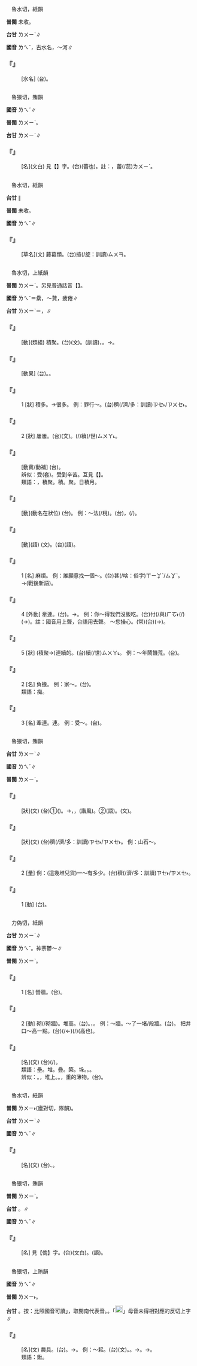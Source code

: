 
=={{ruby|漯|ㄌㄟˇ}}==

　魯水切，紙韻

'''普閩''' 未收。

'''台甘''' <rt>ㄌㄨㄧˋ</rt>∥

'''國音''' <rt>ㄌㄟˇ</rt>{{ruby|。|ㄊㄚˋ}}，古水名{{ruby|。|ㄌㄨㄛˋ/ㄌㄨㄛˊ}}，～河∥

    

==='''『{{ruby|漯|ㄌㄟˇ}}』'''===
: [水名] (台){{ruby|山|ㄙㄨㆩ}}{{ruby|西|ㄙㄞ}}{{ruby|溪|ㄎㄨㆤ/ㄎㆤ}}{{ruby|名|ㄇㄧㄚˊ}}。
    

=={{ruby|蕾|ㄌㄟˇ}}==

　魯猥切，賄韻

'''國音''' <rt>ㄌㄟˇ</rt>∥

'''普閩''' <rt>ㄌㄨㄧˋ</rt>。

'''台甘''' <rt>ㄌㄨㄧˋ</rt>∥

    

==='''『{{ruby|蓓|ㄅㄟˋ}}{{ruby|蕾|ㄌㄟˇ}}』'''===
: [名](文白) 見【{{ruby|蓓|ㄅㄟˋ}}】字。(台){{ruby|花|ㄏㄨㆤ}}{{ruby|莓|ㆬˊ}}(蕾也){{ruby|含|ㄏㆰˊ}}{{ruby|苞|ㄅㄠ}}{{ruby|未|ㆠㄨㆤ˫/ㆠㆤ˫/ㆠㄧ˫}}{{ruby|開|ㄎㄨㄧ}}。註：{{ruby|開|ㄎㄞ}}{{ruby|放|ㄏㆲ˪}}{{ruby|一|ㄐㄧㆵ ͘}}{{ruby|輪|ㄌㄨㄣˊ}}{{ruby|一|ㄐㄧㆵ ͘}}{{ruby|輪|ㄌㄨㄣˊ}}{{ruby|丌|ㆤ}}{{ruby|花|ㄏㆤ/ㄏㄨㆤ}}，{{ruby|臺|ㄉㄞˊ}}{{ruby|語|ㆣㄨˋ/ㆣㄧˋ}}{{ruby|叫|ㄍㄧㄜ˪}}{{ruby|花|ㄏㄨㆤ}}蕾(/蕊)<rt>ㄌㄨㄧˋ</rt>。
    

=={{ruby|藟|ㄌㄟˇ}}==

　魯水切，紙韻

'''台甘''' {{ruby|(文)|ㄌㄨㄧˋ}}∥

'''普閩''' 未收。

'''國音''' <rt>ㄌㄟˇ</rt>∥

    

==='''『{{ruby|藟|ㄌㄟˇ}}』'''===
: [草名](文) 藤葛類。(台){{ruby|會|ㄨㆤ˫/ㆤ˫}}揎(/旋：訓讀)<rt>ㄙㄨㄢ</rt>{{ruby|藤|ㄉㄧㄣˊ}}{{ruby|丌|ㆤ}}{{ruby|草|ㄘㄠˋ}}。
    

=={{ruby|累|ㄌㄟˇ}}==

　魯水切，上紙韻

'''普閩''' <rt>ㄌㄨㄧˋ</rt>{{ruby|。|ㄌㄨㄧ˫}}。另見普通話音【{{ruby|累|ㄌㄟˊ/ㄌㄟˋ}}】。

'''國音''' <rt>ㄌㄟˇ</rt>{{ruby|。|ㄌㄟˊ}}＝纍，～贅{{ruby|。|ㄌㄟˋ}}，疲倦∥

'''台甘''' <rt>ㄌㄨㄧˋ</rt>{{ruby|。|ㄌㄨㄧˊ}}{{ruby|。|ㄌㄨㄧ˫}}{{ruby|→|ㄊㄨㄧ˫}}＝{{ruby|墜|ㄊㄨㄧ˫}}，{{ruby|縋|ㄊㄨㄧ˫}}∥

    

==='''『{{ruby|累|ㄌㄟˇ}}{{ruby|積|ㄐㄧ}}』'''===
: [動](類組) 積聚。(台){{ruby|累|ㄌㄨㄧˋ}}{{ruby|積|ㄐㄧㆤㆶ}}(文)。{{ruby|疊|ㄊㄚㆷ ͘}}(訓讀){{ruby|懸|ㄍㄨㄢˊ}}，{{ruby|積|ㄐㄧㆤㆶ}}{{ruby|聚|ㄐㄧ˫/ㄗㄨ˫}}。→{{ruby|增|ㄐㄧㄥ}}{{ruby|加|ㄍㄚ}}。
    

==='''『{{ruby|累|ㄌㄟˇ}}{{ruby|及|ㄐㄧˊ}}』'''===
: [動果] (台){{ruby|牽|ㄎㄢ}}{{ruby|連|ㄌㄧㄢˊ}}。{{ruby|連|ㄌㄧㄢˊ}}{{ruby|累|ㄌㄨㄧ˫}}{{ruby|著|ㄉㄧㄜㆷ ͘}}。
    

==='''『{{ruby|累|ㄌㄟˇ}}{{ruby|累|ㄌㄟˇ}}』'''===
:1  [狀] 積多。→很多。 例：罪行～。(台){{ruby|罪|ㄗㆤ˫}}{{ruby|惡|ㆦㆶ}}{{ruby|積|ㄐㄧㆤㆶ}}{{ruby|真|ㄐㄧㄣ}}穧(/濟/多：訓讀)<rt>ㄗㆤ˫/ㄗㄨㆤ˫</rt>。
    

==='''『{{ruby|累|ㄌㄟˇ}}{{ruby|累|ㄌㄟˇ}}』'''===
:2  [狀] 屢屢。(台){{ruby|屢|ㄌㄨㄧˋ/ㄌㄧˋ/ㄌㄨˋ}}{{ruby|次|ㄘㄨ˪}}(文)。{{ruby|幾|ㄍㄨㄧˋ}}{{ruby|若|ㄋㄚ˫}}(/{{ruby|仔|ㄚ}}){{ruby|擺|ㄅㄞˋ}}{{ruby|相|ㄒㄧㄜ}}續(/世)<rt>ㄙㄨㄚ˪</rt>。
    

==='''『{{ruby|受|ㄕㄡˋ}}{{ruby|累|ㄌㄟˇ}}』'''===
: [動賓/動補] (台){{ruby|被|ㄅㄧ˫}}{{ruby|人|ㄌㄤˊ}}{{ruby|連|ㄌㄧㄢˊ}}{{ruby|累|ㄌㄨㄧ˫}}。
:辨似：受{{ruby|累|ㄌㄟˋ}}(套)。受到辛苦。互見【{{ruby|累|ㄌㄟˋ}}】。
:
:類語：{{ruby|累|ㄌㄟˇ}}，積聚。積。聚。日積月{{ruby|累|ㄌㄟˇ}}。
:
    

==='''『{{ruby|累|ㄌㄟˇ}}{{ruby|進|ㄐㄧㄣˋ}}』'''===
: [動](動名在狀位) (台){{ruby|累|ㄌㄨㄧˋ}}{{ruby|進|ㄐㄧㄣ˪}}。 例：～法(/稅)。(台){{ruby|對|ㄉㄨㄧ˪}}{{ruby|某|ㆠㆦˋ}}{{ruby|數|ㄙㆦ˪}}{{ruby|以|ㄧˋ}}{{ruby|上|ㄒㄧㆲ˫}}，{{ruby|照|ㄐㄧㄠ˪}}{{ruby|折|ㄐㄧㄚㆵ}}{{ruby|算|ㄙㆭ˪}}{{ruby|順|ㄙㄨㄣ˫}}{{ruby|序|ㄙㄨ˫}}{{ruby|一|ㄧㆵ}}{{ruby|直|ㄉㄧㆵ ͘}}{{ruby|增|ㄐㄧㄥ}}{{ruby|加|ㄍㄚ}}{{ruby|丌|ㆤ}}{{ruby|方|ㄏㆲ}}{{ruby|法|ㄏㄨㄚㆵ}}(/{{ruby|累|ㄌㄨㄧˋ}}{{ruby|加|ㄍㄚ}}{{ruby|稅|ㄙㆤ˪/ㄙㄨㆤ˪}})。
    

==='''『{{ruby|連|ㄌㄧㄢˊ}}{{ruby|累|ㄌㄟˇ}}』'''===
: [動](語) {{ruby|連|ㄌㄧㄢˊ}}{{ruby|累|ㄌㄟˋ}}(文)。(台){{ruby|連|ㄌㄧㄢˊ}}{{ruby|累|ㄌㄨㄧ˫}}(語)。
    

==='''『{{ruby|累|ㄌㄟˇ}}』'''===
:1  [名] 麻煩。 例：誰願意找一個～。(台)甚(/啥：俗字)<rt>ㄒㄧㆩˋ/ㄙㆩˋ</rt>{{ruby|人|ㄌㄤˊ}}{{ruby|愛|ㄞ˪}}{{ruby|<mark>&#xffa49;</mark>|ㆠㆤㆷ/ㆠㄨㆤㆷ ͘}}{{ruby|討|ㄊㄜˋ}}{{ruby|費|ㄏㄨㄧ˪}}{{ruby|氣|ㄎㄧ˪}}。→{{ruby|尋|ㄘㄨㆤ˫/ㄘㆤ˫}}{{ruby|麻|ㄇㄚˊ}}{{ruby|煩|ㄏㄨㄢˊ}}(戰後新語)。
    

==='''『{{ruby|累|ㄌㄟˇ}}』'''===
:4  [外動] 牽連。(台){{ruby|連|ㄌㄧㄢˊ}}{{ruby|累|ㄌㄨㄧ˫}}。→{{ruby|害|ㄏㄞ˫}}。 例：你～得我們沒飯吃。(台)付(/與)<rt>ㄏㆦ˫</rt>{{ruby|汝|ㄌㄧˋ/ㄌㄨˋ}}{{ruby|害|ㄏㄞ˫}}{{ruby|一|ㄐㄧㆵ ͘}}{{ruby|下|·ㆤ˫}}(/{{ruby|連|ㄌㄧㄢˊ}}{{ruby|累|ㄌㄨㄧ˫}}){{ruby|<mark>&#xffa42;</mark>|ㄍㄚㆷ}}{{ruby|<mark>&#xf8ee6;</mark>|ㆣㄨㄚˋ}}{{ruby|無|ㆠㄜˊ}}{{ruby|飯|ㄅㆭ˫}}{{ruby|通|ㄊㄤ}}{{ruby|食|ㄐㄧㄚㆷ ͘}}(→{{ruby|吊|ㄉㄧㄠ˪}}{{ruby|鼎|ㄉㄧㆩˋ}})。註：國音用上聲，台語用去聲。 ～您操心。(常)(台)({{ruby|連|ㄌㄧㄢˊ}}{{ruby|累|ㄌㄨㄧ˫}}→){{ruby|害|ㄏㄞ˫}}{{ruby|汝|ㄌㄧˋ}}{{ruby|加|ㄍㆤ}}{{ruby|煩|ㄏㄨㄢˊ}}{{ruby|惱|ㄌㄜˋ}}。
    

==='''『{{ruby|累|ㄌㄟˇ}}』'''===
:5  [狀] (積聚→)連續的。(台){{ruby|相|ㄒㄧㄜ}}{{ruby|連|ㄌㄧㄢˊ}}續(/世)<rt>ㄙㄨㄚ˪</rt>。 例：～年鬧饑荒。(台){{ruby|相|ㄒㄧㄜ}}{{ruby|連|ㄌㄧㄢˊ}}{{ruby|續|ㄙㄨㄚ˪}}{{ruby|饑|ㄍㄧ}}{{ruby|荒|ㄏㆭ}}{{ruby|幾|ㄍㄧˋ/ㄍㄨㄧˋ}}{{ruby|若|ㄋㄚ˫}}{{ruby|年|ㄋㄧˊ}}。
    

==='''『{{ruby|累|ㄌㄟˇ}}』'''===
:2  [名] 負擔。 例：家～。(台){{ruby|家|ㄍㄚ}}{{ruby|庭|ㄉㄧㄥˊ}}{{ruby|丌|ㆤ}}{{ruby|負|ㄏㄨ˫}}{{ruby|擔|ㄉㆰ}}。
:類語：痴{{ruby|累|ㄌㄟˋ}}。
:
    

==='''『{{ruby|累|ㄌㄟˇ}}』'''===
:3  [名] 牽連。連{{ruby|累|ㄌㄟˇ}}。 例：受～。(台){{ruby|被|ㄅㄧ˫}}{{ruby|人|ㄌㄤˊ}}{{ruby|連|ㄌㄧㄢˊ}}{{ruby|累|ㄌㄨㄧ˫}}。
    

=={{ruby|磊|ㄌㄟˇ}}==

　魯猥切，賄韻

'''台甘''' <rt>ㄌㄨㄧˋ</rt>∥

'''國音''' <rt>ㄌㄟˇ</rt>∥

'''普閩''' <rt>ㄌㄨㄧˋ</rt>。

    

==='''『{{ruby|磊|ㄌㄟˇ}}{{ruby|落|ㄌㄨㄛˋ}}』'''===
: [狀](文) (台)①({{ruby|事|ㄙㄨ˫}}{{ruby|物|ㆠㄨㆵ ͘}}){{ruby|分|ㄏㄨㄣ}}{{ruby|明|ㆠㄧㄥˊ}}。→{{ruby|性|ㄒㄧㄥ˪}}{{ruby|情|ㄐㄧㄥˊ}}{{ruby|明|ㆠㄧㄥˊ}}{{ruby|朗|ㄌㆲˋ}}，{{ruby|無|ㆠㄜˊ}}{{ruby|隱|ㄨㄣˋ}}{{ruby|囥|ㄎㆭ˪}}，{{ruby|大|ㄉㄞ˫}}{{ruby|方|ㄏㆲ}}(諧風)。②{{ruby|插|ㄘㄚㆴ}}{{ruby|雜|ㄗㄚㆴ ͘}}(語)。{{ruby|錯|ㄘㆦㆶ}}{{ruby|雜|ㄗㄚㆴ ͘}}(文)。
    

==='''『{{ruby|磊|ㄌㄟˇ}}{{ruby|磊|ㄌㄟˇ}}』'''===
: [狀](文) (台){{ruby|石|ㄐㄧㄜㆷ ͘}}{{ruby|頭|ㄊㄠˊ}}{{ruby|真|ㄐㄧㄣ}}穧(/濟/多：訓讀)<rt>ㄗㆤ˫/ㄗㄨㆤ˫</rt>{{ruby|丌|ㆤ}}{{ruby|款|ㄎㄨㄢˋ}}。 例：山石～。
    

==='''『{{ruby|磊|ㄌㄟˇ}}』'''===
:2  [量] 例：(這幾堆兒貨)一～有多少。(台){{ruby|一|ㄐㄧㆵ ͘}}{{ruby|堆|ㄉㄨㄧ}}{{ruby|有|ㄨ˫}}{{ruby|若|ㆣㄨㄚ˫/ㄌㄨㄚ˫}}穧(/濟/多：訓讀)<rt>ㄗㆤ˫/ㄗㄨㆤ˫</rt>。
    

==='''『{{ruby|磊|ㄌㄟˇ}}』'''===
:1  [動] (台){{ruby|堆|ㄉㄨㄧ}}{{ruby|疊|ㄊㄧㄚㆴ ͘/ㄊㄚㆷ ͘}}。
    

=={{ruby|壘|ㄌㄟˇ}}==

　力偽切，紙韻

'''台甘''' <rt>ㄌㄨㄧˋ</rt>∥

'''國音''' <rt>ㄌㄟˇ</rt>。神荼鬱～∥

'''普閩''' <rt>ㄌㄨㄧˋ</rt>。

    

==='''『{{ruby|壘|ㄌㄟˇ}}』'''===
:1  [名] 營牆。(台){{ruby|軍|ㄍㄨㄣ}}{{ruby|壘|ㄌㄨㄧˋ}}。
    

==='''『{{ruby|壘|ㄌㄟˇ}}』'''===
:2  [動] 砌(/砌牆)。堆高。(台){{ruby|疊|ㄊㄧㄚㆴ ͘}}。{{ruby|築|ㆣㄧㆷ}}，{{ruby|疊|ㄊㄚㆷ ͘}}{{ruby|歸|ㄍㄨㄧ˫}}{{ruby|塊|ㄉㆤ˪}}{{ruby|歸|ㄍㄨㄧ˫}}{{ruby|塊|ㄉㆤ˪}}{{ruby|丌|ㆤ}}{{ruby|物|ㄇㄧㆷ ͘/ㄇㆭㆷ ͘}}。 例：～牆。～了一堵/段牆。(台){{ruby|疊|ㄊㄧㄚㆴ ͘}}{{ruby|一|ㄐㄧㆵ ͘}}{{ruby|堵|ㄉㆦˋ}}{{ruby|牆|ㄑㄧㆧˊ/ㄑㄧㆫˊ}}{{ruby|壁|ㄅㄧㄚㆷ}}。 把井口～高一點。(台){{ruby|井|ㄐㆪˋ}}{{ruby|嘴|ㄘㄨㄧ˪}}(/{{ruby|墘|ㄍㆪˊ}}←{{ruby|舷|ㄏㄧㄢˊ/ㄍㆪˊ}}){{ruby|著|ㄉㄧㄜㆷ}}(/{{ruby|都|ㄉㄜ˫}}){{ruby|築|ㆣㄧㆷ}}{{ruby|較|ㄎㄚㆷ}}{{ruby|懸|ㄍㄨㄢˊ}}(高也){{ruby|咧|ㄌㆤ˪}}。
    

==='''『{{ruby|壘|ㄌㄟˇ}}{{ruby|塊|ㄎㄨㄞˋ}}』'''===
: [名](文) (台){{ruby|心|ㄒㄧㆬ}}{{ruby|內|ㄌㄞ˫}}{{ruby|丌|ㆤ}}{{ruby|鬱|ㄨㆵ}}{{ruby|卒|ㄗㄨㆵ}}(/{{ruby|凝|ㆣㄧㄢˊ}}{{ruby|心|ㄒㄧㆬ}}{{ruby|丸|ㄨㄢˊ}})。
:類語：壘。堆。疊。築。垛。{{ruby|摞|ㄌㄨㄛˋ}}。{{ruby|碼|ㄇㄚˇ}}。
:
:辨似：{{ruby|壘|ㄌㄟˇ}}。{{ruby|疊|ㄉㄧㄝˊ}}，堆上。{{ruby|摺|ㄓㄜˊ}}。{{ruby|疊|ㄉㄚˊ}}，重{{ruby|疊|ㄉㄧㄝˊ}}的薄物。(台){{ruby|疊|ㄊㄚㆷ ͘}}。
:
    

=={{ruby|誄|ㄌㄟˇ}}==

　魯水切，紙韻

'''普閩''' <rt>ㄌㄨㄧ˫</rt>(廬對切，隊韻)。

'''台甘''' <rt>ㄌㄨㄧˋ</rt>∥

'''國音''' <rt>ㄌㄟˇ</rt>∥

    

==='''『{{ruby|誄|ㄌㄟˇ}}』'''===
: [名](文) (台){{ruby|哀|ㄞ}}{{ruby|悼|ㄉㄜ˫}}、{{ruby|弔|ㄉㄧㄠ˪}}{{ruby|祭|ㄗㆤ˪}}{{ruby|丌|ㆤ}}{{ruby|文|ㆠㄨㄣˊ}}{{ruby|章|ㄐㄧㆧ/ㄐㄧㆫ/ㄐㄧㆲ/ㄐㄧㄤ}}。
    

=={{ruby|儡|ㄌㄟˇ}}==

　魯猥切，賄韻

'''普閩''' <rt>ㄌㄨㄧˋ</rt>。

'''台甘''' {{ruby|(文)|ㄌㄨㄧˋ}}。{{ruby|(語)|ㄌㆤˋ}}∥

'''國音''' <rt>ㄌㄟˇ</rt>∥

    

==='''『{{ruby|傀|ㄎㄨㄟˇ}}{{ruby|儡|ㄌㄟˇ}}』'''===
: [名] 見【傀】字。(台){{ruby|傀|ㄎㄨㄧˋ}}{{ruby|儡|ㄌㄨㄧˋ}}(文白)。{{ruby|傀|ㄍㄚ}}{{ruby|儡|ㄌㆤˋ}}(語)。
    

=={{ruby|耒|ㄌㄟˇ}}==

　魯猥切，上賄韻

'''國音''' <rt>ㄌㄟˇ</rt>∥

'''普閩''' <rt>ㄌㄨㄧ˫</rt>。

'''台甘''' {{ruby|(文)|ㆡㄨㆤˊ}}{{ruby|。|ㆡㄨㆤ˫}}{{ruby|。|ㄌㄨㄧ˫}}。按：比照國音可讀{{ruby|「|ㄌㄨㄧˋ}}」，取閩南代表音{{ruby|(文)|ㄌㄨㄧ˫}}。{{ruby|(語)|ㄌㄨㆤ˫}}。「[[File:fa5a.png|20px]]」母音未得相對應的反切上字∥

    

==='''『{{ruby|耒|ㄌㄟˇ}}』'''===
: [名](文) 農具。(台){{ruby|犁|ㄌㄨㆤˊ/ㄌㆤˊ}}{{ruby|頭|ㄊㄠˊ}}{{ruby|丌|ㆤ}}{{ruby|柴|ㄘㄚˊ}}{{ruby|柄|ㄅㆪ˪/ㄅㆥ˪}}。→{{ruby|曲|ㄎㄧㄠ}}{{ruby|柄|ㄅㆪ˪/ㄅㆥ˪}}{{ruby|農|ㄌㆲˊ}}{{ruby|具|ㄍㄨ˫}}。 例：～耜。(台){{ruby|耒|ㆡㄨㆤ˫}}{{ruby|耜|ㄙㄨ˫}}(文)。{{ruby|古|ㄍㆦˋ}}{{ruby|早|ㄗㄚˋ}}{{ruby|托|ㄊㄨㆷ}}{{ruby|塗|ㄊㆦˊ}}{{ruby|丌|ㆤ}}{{ruby|農|ㄌㆲˊ}}{{ruby|具|ㄍㄨ˫}}。→{{ruby|鋤|ㄉㄨˊ/ㄉㄧˊ}}{{ruby|頭|ㄊㄠˊ}}。→{{ruby|犁|ㄌㄨㆤˊ/ㄌㆤˊ}}{{ruby|頭|ㄊㄠˊ}}。
:類語：鍬。
:
    
